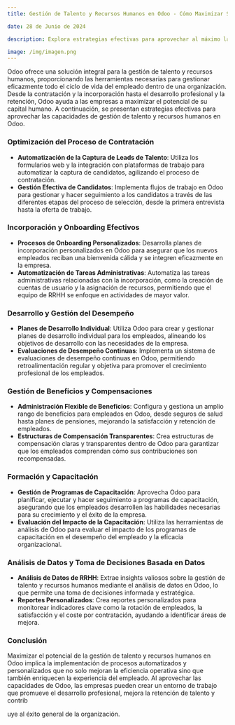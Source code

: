 ```yaml
---
title: Gestión de Talento y Recursos Humanos en Odoo - Cómo Maximizar Su Potencial

date: 28 de Junio de 2024

description: Explora estrategias efectivas para aprovechar al máximo las capacidades de gestión de talento y recursos humanos de Odoo, mejorando la contratación, el desarrollo y la retención de empleados en tu organización.

image: /img/imagen.png
---
```


Odoo ofrece una solución integral para la gestión de talento y recursos humanos, proporcionando las herramientas necesarias para gestionar eficazmente todo el ciclo de vida del empleado dentro de una organización. Desde la contratación y la incorporación hasta el desarrollo profesional y la retención, Odoo ayuda a las empresas a maximizar el potencial de su capital humano. A continuación, se presentan estrategias efectivas para aprovechar las capacidades de gestión de talento y recursos humanos en Odoo.

### **Optimización del Proceso de Contratación**

- **Automatización de la Captura de Leads de Talento**: Utiliza los formularios web y la integración con plataformas de trabajo para automatizar la captura de candidatos, agilizando el proceso de contratación.
- **Gestión Efectiva de Candidatos**: Implementa flujos de trabajo en Odoo para gestionar y hacer seguimiento a los candidatos a través de las diferentes etapas del proceso de selección, desde la primera entrevista hasta la oferta de trabajo.

### **Incorporación y Onboarding Efectivos**

- **Procesos de Onboarding Personalizados**: Desarrolla planes de incorporación personalizados en Odoo para asegurar que los nuevos empleados reciban una bienvenida cálida y se integren eficazmente en la empresa.
- **Automatización de Tareas Administrativas**: Automatiza las tareas administrativas relacionadas con la incorporación, como la creación de cuentas de usuario y la asignación de recursos, permitiendo que el equipo de RRHH se enfoque en actividades de mayor valor.

### **Desarrollo y Gestión del Desempeño**

- **Planes de Desarrollo Individual**: Utiliza Odoo para crear y gestionar planes de desarrollo individual para los empleados, alineando los objetivos de desarrollo con las necesidades de la empresa.
- **Evaluaciones de Desempeño Continuas**: Implementa un sistema de evaluaciones de desempeño continuas en Odoo, permitiendo retroalimentación regular y objetiva para promover el crecimiento profesional de los empleados.

### **Gestión de Beneficios y Compensaciones**

- **Administración Flexible de Beneficios**: Configura y gestiona un amplio rango de beneficios para empleados en Odoo, desde seguros de salud hasta planes de pensiones, mejorando la satisfacción y retención de empleados.
- **Estructuras de Compensación Transparentes**: Crea estructuras de compensación claras y transparentes dentro de Odoo para garantizar que los empleados comprendan cómo sus contribuciones son recompensadas.

### **Formación y Capacitación**

- **Gestión de Programas de Capacitación**: Aprovecha Odoo para planificar, ejecutar y hacer seguimiento a programas de capacitación, asegurando que los empleados desarrollen las habilidades necesarias para su crecimiento y el éxito de la empresa.
- **Evaluación del Impacto de la Capacitación**: Utiliza las herramientas de análisis de Odoo para evaluar el impacto de los programas de capacitación en el desempeño del empleado y la eficacia organizacional.

### **Análisis de Datos y Toma de Decisiones Basada en Datos**

- **Análisis de Datos de RRHH**: Extrae insights valiosos sobre la gestión de talento y recursos humanos mediante el análisis de datos en Odoo, lo que permite una toma de decisiones informada y estratégica.
- **Reportes Personalizados**: Crea reportes personalizados para monitorear indicadores clave como la rotación de empleados, la satisfacción y el coste por contratación, ayudando a identificar áreas de mejora.

### **Conclusión**

Maximizar el potencial de la gestión de talento y recursos humanos en Odoo implica la implementación de procesos automatizados y personalizados que no solo mejoran la eficiencia operativa sino que también enriquecen la experiencia del empleado. Al aprovechar las capacidades de Odoo, las empresas pueden crear un entorno de trabajo que promueve el desarrollo profesional, mejora la retención de talento y contrib

uye al éxito general de la organización.
